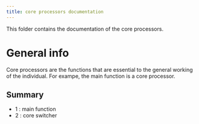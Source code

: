 ```yaml
---
title: core processors documentation
---
```


This folder contains the documentation of the core processors.


# General info

Core processors are the functions that are essential to the general working of the individual.
For exampe, the main function is a core processor.

## Summary

* 1 : main function
* 2 : core switcher

